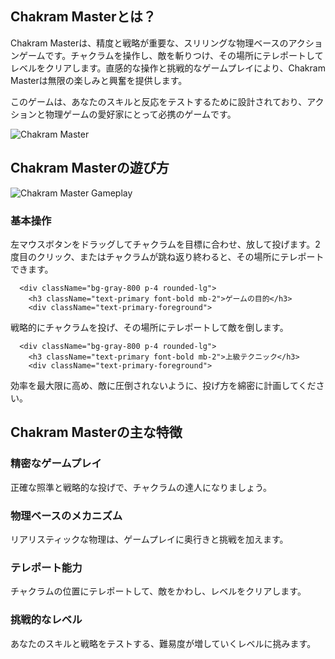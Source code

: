 ## Chakram Masterとは？
<div className="flex flex-col md:flex-row items-center gap-8">
  <div className="w-full md:w-1/2 text-xl">
Chakram Masterは、精度と戦略が重要な、スリリングな物理ベースのアクションゲームです。チャクラムを操作し、敵を斬りつけ、その場所にテレポートしてレベルをクリアします。直感的な操作と挑戦的なゲームプレイにより、Chakram Masterは無限の楽しみと興奮を提供します。

このゲームは、あなたのスキルと反応をテストするために設計されており、アクションと物理ゲームの愛好家にとって必携のゲームです。
</div>
  <div className="w-full md:w-1/2 flex justify-center items-center">
<img 
      src="https://public-image.fafafa.ai/games/2025-02-15/images/1739623661751-z04q6n.com/knife-io_16x9/20250211105952/knife-io_16x9-cover" 
      alt="Chakram Master" 
      className="w-4/5 h-auto"
    />
</div>
</div>

## Chakram Masterの遊び方

<div className="flex flex-col md:flex-row items-center gap-8">
  <div className="w-full md:w-1/2">
<img 
      src="https://public-image.fafafa.ai/games/2025-02-15/images/1739623661751-z04q6n.com/knife-io_16x9/20250211105952/knife-io_16x9-cover" 
      alt="Chakram Master Gameplay" 
      className="w-4/5 h-auto mx-auto"
    />
</div>
  <div className="w-full md:w-1/2">
    <div className="grid grid-cols-1 gap-4 mt-0">
      <div className="bg-gray-800 p-4 rounded-lg">
        <h3 className="text-primary font-bold mb-2">基本操作</h3>
        <div className="text-primary-foreground">
左マウスボタンをドラッグしてチャクラムを目標に合わせ、放して投げます。2度目のクリック、またはチャクラムが跳ね返り終わると、その場所にテレポートできます。
</div>
      </div>

      <div className="bg-gray-800 p-4 rounded-lg">
        <h3 className="text-primary font-bold mb-2">ゲームの目的</h3>
        <div className="text-primary-foreground">
戦略的にチャクラムを投げ、その場所にテレポートして敵を倒します。
</div>
      </div>

      <div className="bg-gray-800 p-4 rounded-lg">
        <h3 className="text-primary font-bold mb-2">上級テクニック</h3>
        <div className="text-primary-foreground">
効率を最大限に高め、敵に圧倒されないように、投げ方を綿密に計画してください。
</div>
      </div>
    </div>
  </div>
</div>

## Chakram Masterの主な特徴

<div className="grid grid-cols-1 md:grid-cols-2 gap-4">
  <div className="bg-gray-800 p-4 rounded-lg">
    <h3 className="text-primary font-bold mb-2">精密なゲームプレイ</h3>
    <div className="text-primary-foreground">
正確な照準と戦略的な投げで、チャクラムの達人になりましょう。
</div>
  </div>

  <div className="bg-gray-800 p-4 rounded-lg">
    <h3 className="text-primary font-bold mb-2">物理ベースのメカニズム</h3>
    <div className="text-primary-foreground">
リアリスティックな物理は、ゲームプレイに奥行きと挑戦を加えます。
</div>
  </div>

  <div className="bg-gray-800 p-4 rounded-lg">
    <h3 className="text-primary font-bold mb-2">テレポート能力</h3>
    <div className="text-primary-foreground">
チャクラムの位置にテレポートして、敵をかわし、レベルをクリアします。
</div>
  </div>

  <div className="bg-gray-800 p-4 rounded-lg">
    <h3 className="text-primary font-bold mb-2">挑戦的なレベル</h3>
    <div className="text-primary-foreground">
あなたのスキルと戦略をテストする、難易度が増していくレベルに挑みます。
</div>
  </div>
</div>